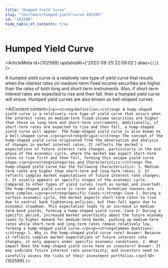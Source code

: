 ```yaml
---
title: "Humped Yield Curve"
slug: "/en/learn/humped-yield-curve-102599"
id: "102599"
hide_table_of_contents: true
---
```



# Humped Yield Curve

<ArticleMeta id={102599} updatedAt={'2023-09-25 22:59:02'} alias={`[]`} />
<div className='border-solid border-b border-t-0 my-4 border-[var(--ifm-color-gray-300)]' />

A humped yield curve is a relatively rare type of yield curve that results when the interest rates on medium-term fixed income securities are higher than the rates of both long and short-term instruments. Also, if short-term interest rates are expected to rise and then fall, then a humped yield curve will ensue. Humped yield curves are also known as bell-shaped curves.

<AIContent content={`<p><strong>Definition:</strong> A hump-shaped yield curve is a relatively rare type of yield curve that occurs when the interest rates on medium-term fixed-income securities are higher than those on long-term and short-term instruments. Additionally, if short-term rates are expected to rise and then fall, a hump-shaped yield curve will appear. The hump-shaped yield curve is also known as a bell-shaped curve.</p><p><strong>Origin:</strong> The concept of the hump-shaped yield curve originated from the observation and analysis of changes in market interest rates. It reflects the market's expectations of future interest rate changes, particularly in the mid-phase of the economic cycle, where the market may expect short-term rates to rise first and then fall, forming this unique yield curve shape.</p><p><strong>Categories and Characteristics:</strong> The hump-shaped yield curve has the following characteristics: 1. Medium-term rates are higher than short-term and long-term rates; 2. It reflects complex market expectations of future interest rate changes; 3. It usually appears at specific stages of the economic cycle. Compared to other types of yield curves (such as normal and inverted), the hump-shaped yield curve is rarer and its formation reasons are more complex.</p><p><strong>Specific Cases:</strong> Case 1: During a certain economic cycle, the market expects short-term rates to rise due to central bank tightening policies, but then fall again due to economic slowdown. This expectation leads to an increase in medium-term bond yields, forming a hump-shaped yield curve. Case 2: During a specific period, increased market uncertainty about the future economy leads to higher demand for medium-term bonds, pushing up medium-term rates while short-term and long-term rates remain relatively low, forming a hump-shaped yield curve.</p><p><strong>Common Questions:</strong> 1. Why is the hump-shaped yield curve rare? Answer: Because it reflects complex market expectations of future interest rate changes, it only appears under specific economic conditions. 2. What impact does the hump-shaped yield curve have on investors? Answer: It may indicate future interest rate uncertainty, and investors need to carefully assess the risks of their investment portfolios.</p>`} id={102599} />
